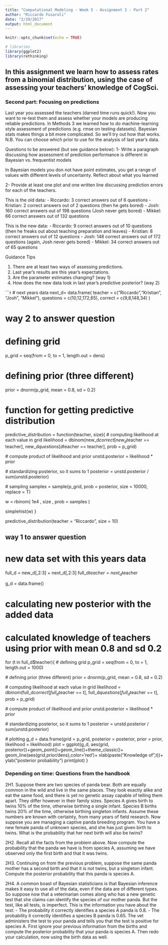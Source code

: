```yaml
---
title: "Computational Modeling - Week 5 - Assignment 2 - Part 2"
author: "Riccardo Fusaroli"
date: "2/19/2017"
output: html_document
---
```


```r
knitr::opts_chunk$set(echo = TRUE)
```


```r
# libraries
library(ggplot2)
library(rethinking)
```

## In this assignment we learn how to assess rates from a binomial distribution, using the case of assessing your teachers' knowledge of CogSci.

### Second part: Focusing on predictions

Last year you assessed the teachers (darned time runs quick!). Now you want to re-test them and assess whether your models are producing reliable predictions. In Methods 3 we learned how to do machine-learning style assessment of predictions (e.g. rmse on testing datasets). Bayesian stats makes things a bit more complicated. So we'll try out how that works. N.B. You can choose which prior to use for the analysis of last year's data.

Questions to be answered (but see guidance below):
  1- Write a paragraph discussing how assessment of prediction performance is different in Bayesian vs. frequentist models
  
  In Bayesian models you don not have point estimates, you get a range of values with different levels of uncertainty.
  Reflect about what you learned

2- Provide at least one plot and one written line discussing prediction errors for each of the teachers.

This is the old data:
- Riccardo: 3 correct answers out of 6 questions
- Kristian: 2 correct answers out of 2 questions (then he gets bored)
- Josh: 160 correct answers out of 198 questions (Josh never gets bored)
- Mikkel: 66 correct answers out of 132 questions

This is the new data:
- Riccardo: 9 correct answers out of 10 questions (then he freaks out about teaching preparation and leaves)
- Kristian: 8 correct answers out of 12 questions
- Josh: 148 correct answers out of 172 questions (again, Josh never gets bored)
- Mikkel: 34 correct answers out of 65 questions

Guidance Tips

1. There are at least two ways of assessing predictions.
2. Last year's results are this year's expectations.
3. Are the parameter estimates changing? (way 1)
4. How does the new data look in last year's predictive posterior? (way 2)

```r

# next years data
next_d= data.frame(
  teacher = c("Riccardo","Kristian", "Josh", "Mikkel"),
  questions = c(10,12,172,65),
  correct = c(9,8,148,34)
)


# way 2 to answer question
# defining grid
p_grid = seq(from = 0, to = 1, length.out = dens)
  
# defining prior (three different)
prior = dnorm(p_grid, mean = 0.8, sd = 0.2)


# function for getting predictive distribution
predictive_distribution = function(teacher, size){
  # computing likelihood at each value in grid
  likelihood = dbinom(new_d$correct[new_d$teacher == teacher], new_d$questions[d$teacher == teacher], prob = p_grid)
  
  # compute product of likelihood and prior
  unstd.posterior = likelihood * prior
  
  # standardizing posterior, so it sums to 1
  posterior = unstd.posterior / sum(unstd.posterior)
  
  # sampling 
  samples = sample(p_grid, prob = posterior, size = 10000, replace = T)
  
  w = rbinom( 1e4 , size , prob = samples )
  
  simplehist(w)
} 


predictive_distribution(teacher = "Riccardo", size = 10)

## way 1 to answer question
# new data set with this years data
full_d = new_d[,2:3] + next_d[,2:3]
full_d$teacher = next_d$teacher

g_d = data.frame()

# calculating new posterior with the added data
# calculated knowledge of teachers using prior with mean 0.8 and sd 0.2
for (t in full_d$teacher){
  # defining grid
  p_grid = seq(from = 0, to = 1, length.out = 1000)
  
  # defining prior (three different)
  prior = dnorm(p_grid, mean = 0.8, sd = 0.2)

  # computing likelihood at each value in grid
  likelihood = dbinom(full_d$correct[full_d$teacher == t], full_d$questions[full_d$teacher == t], prob = p_grid)
  
  # compute product of likelihood and prior
  unstd.posterior = likelihood * prior
  
  # standardizing posterior, so it sums to 1
  posterior = unstd.posterior / sum(unstd.posterior)
  
  # plotting 
  g_d = data.frame(grid = p_grid, posterior = posterior, prior = prior, likelihood = likelihood)
  plot = ggplot(g_d, aes(grid, posterior))+geom_point()+geom_line()+theme_classic()+
geom_line(aes(grid,prior/dens),color='red')+ xlab(paste("Knowledge of",t))+ ylab("posterior probability") 
  print(plot)
}




### Depending on time: Questions from the handbook
2H1. Suppose there are two species of panda bear. Both are equally common in the wild and live in the same places. They look exactly alike and eat the same food, and there is yet no genetic assay capable of telling them apart. They differ however in their family sizes. Species A gives birth to twins 10% of the time, otherwise birthing a single infant. Species B births twins 20% of the time, otherwise birthing singleton infants. Assume these numbers are known with certainty, from many years of field research.
Now suppose you are managing a captive panda breeding program. You have a new female panda of unknown species, and she has just given birth to twins. What is the probability that her next birth will also be twins?

2H2. Recall all the facts from the problem above. Now compute the probability that the panda we have is from species A, assuming we have observed only the first birth and that it was twins.

2H3. Continuing on from the previous problem, suppose the same panda mother has a second birth and that it is not twins, but a singleton infant. Compute the posterior probability that this panda is species A.

2H4. A common boast of Bayesian statisticians is that Bayesian inference makes it easy to use all of the data, even if the data are of different types. So suppose now that a veterinarian comes along who has a new genetic test that she claims can identify the species of our mother panda. But the test, like all tests, is imperfect. This is the information you have about the test:
- The probability it correctly identifies a species A panda is 0.8.
- The probability it correctly identifies a species B panda is 0.65.
The vet administers the test to your panda and tells you that the test is positive for species A. First ignore your previous information from the births and compute the posterior probability that your panda is species A. Then redo your calculation, now using the birth data as well.
